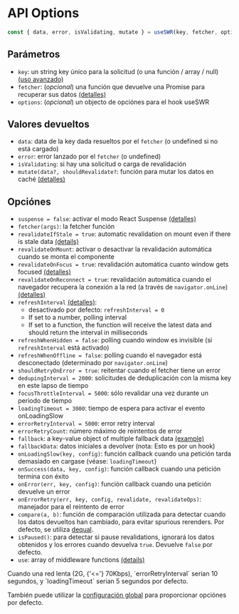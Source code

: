 
# API Options

```js
const { data, error, isValidating, mutate } = useSWR(key, fetcher, options)
```

## Parámetros

- `key`: un string key único para la solicitud (o una función / array / null)
  [(uso avanzado)](/docs/conditional-fetching)
- `fetcher`: (_opcional_) una función que devuelve una Promise para recuperar
  sus datos [(detalles)](/docs/data-fetching)
- `options`: (_opcional_) un objecto de opciónes para el hook useSWR

## Valores devueltos

- `data`: data de la key dada resueltos por el `fetcher` (o undefined si no está
  cargado)
- `error`: error lanzado por el `fetcher` (o undefined)
- `isValidating`: si hay una solicitud o carga de revalidación
- `mutate(data?, shouldRevalidate?`: función para mutar los datos en caché
  [(detalles)](/docs/mutation)

## Opciónes

- `suspense = false`: activar el modo React Suspense
  [(detalles)](/docs/suspense)
- `fetcher(args)`: la fetcher función
- `revalidateIfStale = true`: automatic revalidation on mount even if there is
  stale data [(details)](/docs/revalidation#disable-automatic-revalidations)
- `revalidateOnMount`: activar o desactivar la revalidación automática cuando se
  monta el componente
- `revalidateOnFocus = true`: revalidación automática cuanto window gets focused
  [(detalles)](/docs/revalidation)
- `revalidateOnReconnect = true`: revalidación automática cuando el navegador
  recupera la conexión a la red (a través de `navigator.onLine`)
  [(detalles)](/docs/revalidation)
- `refreshInterval` [(detalles)](/docs/revalidation):
  - desactivado por defecto: `refreshInterval = 0`
  - If set to a number, polling interval
  - If set to a function, the function will receive the latest data and should
    return the interval in milliseconds
- `refreshWhenHidden = false`: polling cuando window es invisible (si
  `refreshInterval` está activado)
- `refreshWhenOffline = false`: polling cuando el navegador está desconectado
  (determinado por `navigator.onLine`)
- `shouldRetryOnError = true`: reitentar cuando el fetcher tiene un error
- `dedupingInterval = 2000`: solicitudes de deduplicación con la misma key en
  este lapso de tiempo
- `focusThrottleInterval = 5000`: sólo revalidar una vez durante un periodo de
  tiempo
- `loadingTimeout = 3000`: tiempo de espera para activar el evento onLoadingSlow
- `errorRetryInterval = 5000`: error retry interval
- `errorRetryCount`: número máximo de reintentos de error
- `fallback`: a key-value object of multiple fallback data
  [(example)](/docs/with-nextjs)
- `fallbackData`: datos iniciales a devolver (nota: Esto es por un hook)
- `onLoadingSlow(key, config)`: función callback cuando una petición tarda
  demasiado en cargase (véase: `loadingTimeout`)
- `onSuccess(data, key, config)`: función callback cuando una petición termina
  con éxito
- `onError(err, key, config)`: función callback cuando una petición devuelve un
  error
- `onErrorRetry(err, key, config, revalidate, revalidateOps)`: manejador para el
  reintento de error
- `compare(a, b)`: función de comparación utilizada para detectar cuando los
  datos devueltos han cambiado, para evitar spurious rerenders. Por defecto, se
  utiliza [dequal](https://github.com/lukeed/dequal).
- `isPaused()`: para detectar si pause revalidations, ignorará los datos
  obtenidos y los errores cuando devuelva `true`. Devuelve `false` por defecto.
- `use`: array of middleware functions [(details)](/docs/middleware)

<Callout>
  Cuando una red lenta (2G, {'<='} 70Kbps), `errorRetryInterval` serian 10
  segundos, y `loadingTimeout` serian 5 segundos por defecto.
</Callout>

También puede utilizar la [configuración global](/docs/global-configuration)
para proporcionar opciónes por defecto.
